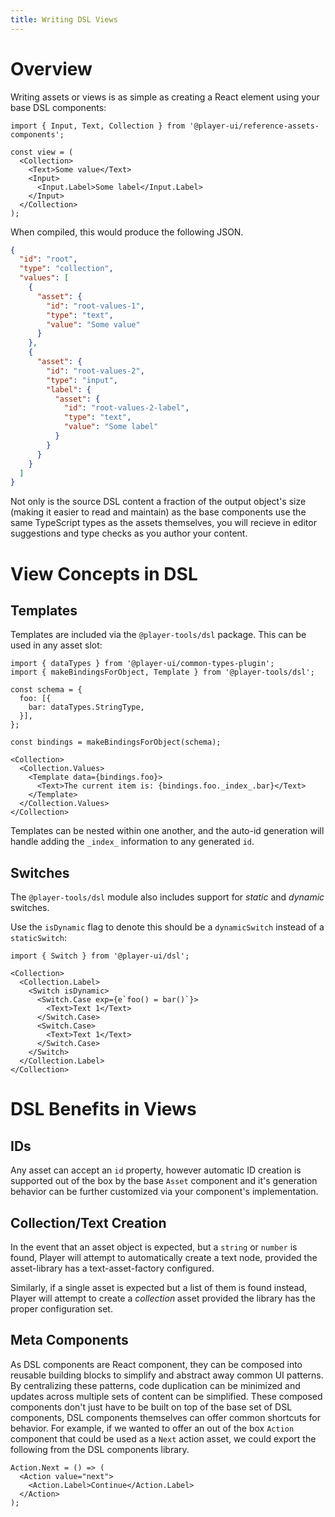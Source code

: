 ```yaml
---
title: Writing DSL Views
---
```


# Overview
Writing assets or views is as simple as creating a React element using your base DSL components:

```tsx
import { Input, Text, Collection } from '@player-ui/reference-assets-components';

const view = (
  <Collection>
    <Text>Some value</Text>
    <Input>
      <Input.Label>Some label</Input.Label>
    </Input>
  </Collection>
);
```

When compiled, this would produce the following JSON.

```json
{
  "id": "root",
  "type": "collection",
  "values": [
    {
      "asset": {
        "id": "root-values-1",
        "type": "text",
        "value": "Some value"
      }
    },
    {
      "asset": {
        "id": "root-values-2",
        "type": "input",
        "label": {
          "asset": {
            "id": "root-values-2-label",
            "type": "text",
            "value": "Some label"
          }
        }
      }
    }
  ]
}
```

Not only is the source DSL content a fraction of the output object's size (making it easier to read and maintain) as the base components use the same TypeScript types as the assets themselves, you will recieve in editor suggestions and type checks as you author your content. 

# View Concepts in DSL

## Templates

Templates are included via the `@player-tools/dsl` package. This can be used in any asset slot:

```tsx
import { dataTypes } from '@player-ui/common-types-plugin';
import { makeBindingsForObject, Template } from '@player-tools/dsl';

const schema = {
  foo: [{
    bar: dataTypes.StringType,
  }],
};

const bindings = makeBindingsForObject(schema);

<Collection>
  <Collection.Values>
    <Template data={bindings.foo}>
      <Text>The current item is: {bindings.foo._index_.bar}</Text>
    </Template>
  </Collection.Values>
</Collection>
```

Templates can be nested within one another, and the auto-id generation will handle adding the `_index_` information to any generated `id`.

## Switches

The `@player-tools/dsl` module also includes support for _static_ and _dynamic_ switches.

Use the `isDynamic` flag to denote this should be a `dynamicSwitch` instead of a `staticSwitch`:

```tsx
import { Switch } from '@player-ui/dsl';

<Collection>
  <Collection.Label>
    <Switch isDynamic>
      <Switch.Case exp={e`foo() = bar()`}>
        <Text>Text 1</Text>
      </Switch.Case>
      <Switch.Case>
        <Text>Text 1</Text>
      </Switch.Case>
    </Switch>
  </Collection.Label>
</Collection>
```

# DSL Benefits in Views

## IDs

Any asset can accept an `id` property, however automatic ID creation is supported out of the box by the base `Asset` component and it's generation behavior can be further customized via your component's implementation.

## Collection/Text Creation

In the event that an asset object is expected, but a `string` or `number` is found, Player will attempt to automatically create a text node, provided the asset-library has a text-asset-factory configured.

Similarly, if a single asset is expected but a list of them is found instead, Player will attempt to create a _collection_ asset provided the library has the proper configuration set.

## Meta Components

As DSL components are React component, they can be composed into reusable building blocks to simplify and abstract away common UI patterns. By centralizing these patterns, code duplication can be minimized and updates across multiple sets of content can be simplified. These composed components don't just have to be built on top of the base set of DSL components, DSL components themselves can offer common shortcuts for behavior. For example, if we wanted to offer an out of the box `Action` component that could be used as a `Next` action asset, we could export the following from the DSL components library.

```tsx
Action.Next = () => (
  <Action value="next">
    <Action.Label>Continue</Action.Label>
  </Action>
);
```